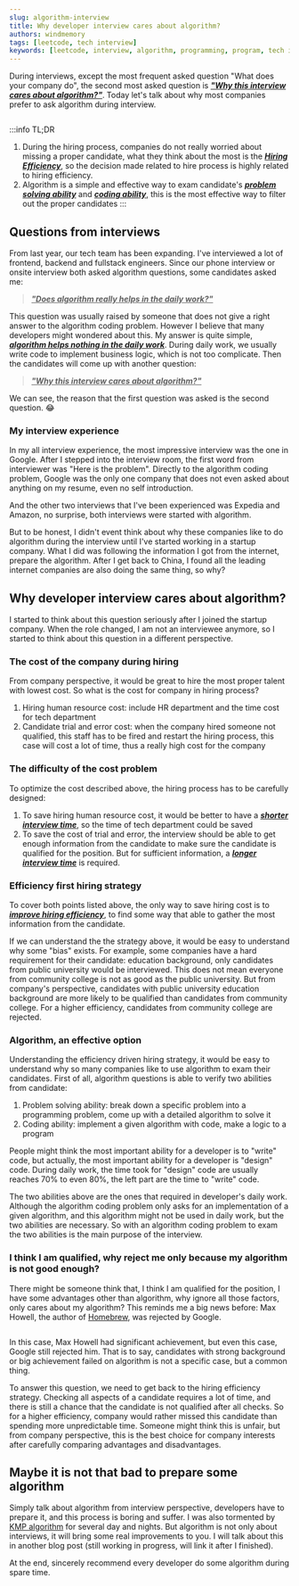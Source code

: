 ```yaml
---
slug: algorithm-interview
title: Why developer interview cares about algorithm?
authors: windmemory
tags: [leetcode, tech interview]
keywords: [leetcode, interview, algorithm, programming, program, tech interview, 面试, 算法, 编程，技术面试]
---
```



During interviews, except the most frequent asked question "What does your company do", the second most asked question is ***<u>"Why this interview cares about algorithm?"</u>***. Today let's talk about why most companies prefer to ask algorithm during interview.

<!--truncate-->

<Image img={algorithmInterviewBanner} />

:::info TL;DR
1. During the hiring process, companies do not really worried about missing a proper candidate, what they think about the most is the ***<u>Hiring Efficiency</u>***, so the decision made related to hire process is highly related to hiring efficiency.
1. Algorithm is a simple and effective way to exam candidate's ***<u>problem solving ability</u>*** and ***<u>coding ability</u>***, this is the most effective way to filter out the proper candidates
:::

## Questions from interviews

From last year, our tech team has been expanding. I've interviewed a lot of frontend, backend and fullstack engineers. Since our phone interview or onsite interview both asked algorithm questions, some candidates asked me:

> ***<u>"Does algorithm really helps in the daily work?"</u>***

This question was usually raised by someone that does not give a right answer to the algorithm coding problem. However I believe that many developers might wondered about this. My answer is quite simple, ***<u>algorithm helps nothing in the daily work</u>***. During daily work, we usually write code to implement business logic, which is not too complicate. Then the candidates will come up with another question:

> ***<u>"Why this interview cares about algorithm?"</u>***

We can see, the reason that the first question was asked is the second question. 😂

### My interview experience

In my all interview experience, the most impressive interview was the one in Google. After I stepped into the interview room, the first word from interviewer was "Here is the problem". Directly to the algorithm coding problem, Google was the only one company that does not even asked about anything on my resume, even no self introduction.

And the other two interviews that I've been experienced was Expedia and Amazon, no surprise, both interviews were started with algorithm.

But to be honest, I didn't event think about why these companies like to do algorithm during the interview until I've started working in a startup company. What I did was following the information I got from the internet, prepare the algorithm. After I get back to China, I found all the leading internet companies are also doing the same thing, so why?

## Why developer interview cares about algorithm?

I started to think about this question seriously after I joined the startup company. When the role changed, I am not an interviewee anymore, so I started to think about this question in a different perspective.

### The cost of the company during hiring

From company perspective, it would be great to hire the most proper talent with lowest cost. So what is the cost for company in hiring process?

1. Hiring human resource cost: include HR department and the time cost for tech department
1. Candidate trial and error cost: when the company hired someone not qualified, this staff has to be fired and restart the hiring process, this case will cost a lot of time, thus a really high cost for the company

### The difficulty of the cost problem

To optimize the cost described above, the hiring process has to be carefully designed:

1. To save hiring human resource cost, it would be better to have a ***<u>shorter interview time</u>***, so the time of tech department could be saved
1. To save the cost of trial and error, the interview should be able to get enough information from the candidate to make sure the candidate is qualified for the position. But for sufficient information, a ***<u>longer interview time</u>*** is required.

### Efficiency first hiring strategy

To cover both points listed above, the only way to save hiring cost is to ***<u>improve hiring efficiency</u>***, to find some way that able to gather the most information from the candidate.

If we can understand the the strategy above, it would be easy to understand why some "bias" exists. For example, some companies have a hard requirement for their candidate: education background, only candidates from public university would be interviewed. This does not mean everyone from community college is not as good as the public university. But from company's perspective, candidates with public university education background are more likely to be qualified than candidates from community college. For a higher efficiency, candidates from community college are rejected.

### Algorithm, an effective option

Understanding the efficiency driven hiring strategy, it would be easy to understand why so many companies like to use algorithm to exam their candidates. First of all, algorithm questions is able to verify two abilities from candidate:

1. Problem solving ability: break down a specific problem into a programming problem, come up with a detailed algorithm to solve it
1. Coding ability: implement a given algorithm with code, make a logic to a program

People might think the most important ability for a developer is to "write" code, but actually, the most important ability for a developer is "design" code. During daily work, the time took for "design" code are usually reaches 70% to even 80%, the left part are the time to "write" code.

The two abilities above are the ones that required in developer's daily work. Although the algorithm coding problem only asks for an implementation of a given algorithm, and this algorithm might not be used in daily work, but the two abilities are necessary. So with an algorithm coding problem to exam the two abilities is the main purpose of the interview.

### I think I am qualified, why reject me only because my algorithm is not good enough?

There might be someone think that, I think I am qualified for the position, I have some advantages other than algorithm, why ignore all those factors, only cares about my algorithm? This reminds me a big news before: Max Howell, the author of [Homebrew](https://brew.sh/), was rejected by Google. 

<Image img={maxHowell} />

In this case, Max Howell had significant achievement, but even this case, Google still rejected him. That is to say, candidates with strong background or big achievement failed on algorithm is not a specific case, but a common thing.

To answer this question, we need to get back to the hiring efficiency strategy. Checking all aspects of a candidate requires a lot of time, and there is still a chance that the candidate is not qualified after all checks. So for a higher efficiency, company would rather missed this candidate than spending more unpredictable time. Someone might think this is unfair, but from company perspective, this is the best choice for company interests after carefully comparing advantages and disadvantages.

## Maybe it is not that bad to prepare some algorithm

Simply talk about algorithm from interview perspective, developers have to prepare it, and this process is boring and suffer. I was also tormented by [KMP algorithm](https://en.wikipedia.org/wiki/Knuth%E2%80%93Morris%E2%80%93Pratt_algorithm) for several day and nights. But algorithm is not only about interviews, it will bring some real improvements to you. I will talk about this in another blog post (still working in progress, will link it after I finished).

At the end, sincerely recommend every developer do some algorithm during spare time.

